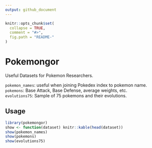 ```yaml
---
output: github_document
---
```


<!-- README.md is generated from README.Rmd. Please edit that file -->

```r
knitr::opts_chunk$set(
  collapse = TRUE,
  comment = "#>",
  fig.path = "README-"
)
```


# Pokemongor

Useful Datasets for Pokemon Researchers.

`pokemon_names`: useful when joining Pokedex index to pokemon name.  
`pokemons`: Base Attack, Base Defense, average weights, etc.  
`evolutions75`: Sample of 75 pokemons and their evolutions.  

## Usage

```r
library(pokemongor)
show <- function(dataset) knitr::kable(head(dataset))
show(pokemon_names)
show(pokemons)
show(evolutions75)
```

